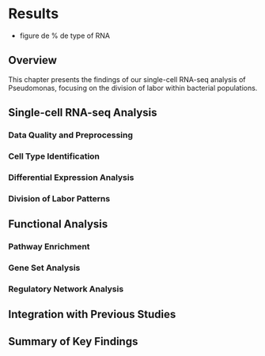# Results


- figure de % de type of RNA 

















































## Overview

This chapter presents the findings of our single-cell RNA-seq analysis of Pseudomonas, focusing on the division of labor within bacterial populations.

## Single-cell RNA-seq Analysis

### Data Quality and Preprocessing

### Cell Type Identification

### Differential Expression Analysis

### Division of Labor Patterns

## Functional Analysis

### Pathway Enrichment

### Gene Set Analysis

### Regulatory Network Analysis

## Integration with Previous Studies

## Summary of Key Findings 
